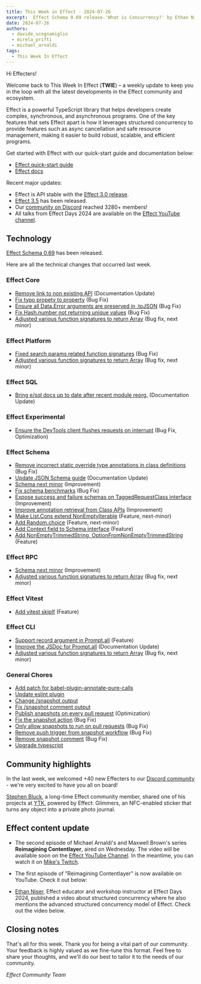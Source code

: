 ```yaml
---
title: This Week in Effect - 2024-07-26
excerpt:  Effect Schema 0.69 release.'What is Concurrency?' by Ethan Niser. 'Reimagining Contentlayer' ep. 2 by Michael Arnaldi and Maxwell Brown.
date: 2024-07-26
authors:
  - davide_scognamiglio
  - mirela_prifti
  - michael_arnaldi
tags:
  - This Week In Effect
---
```



Hi Effecters!

Welcome back to This Week In Effect (**TWIE**) – a weekly update to keep you in the loop with all the latest developments in the Effect community and ecosystem.

Effect is a powerful TypeScript library that helps developers create complex, synchronous, and asynchronous programs. One of the key features that sets Effect apart is how it leverages structured concurrency to provide features such as async cancellation and safe resource management, making it easier to build robust, scalable, and efficient programs.

Get started with Effect with our quick-start guide and documentation below:

- [Effect quick-start guide](/docs/quickstart)
- [Effect docs](/docs/introduction)

Recent major updates:

- Effect is API stable with the [Effect 3.0 release](https://effect.website/blog/effect-3.0).
- [Effect 3.5](https://effect.website/blog/effect-3.5) has been released.
- Our [community on Discord](https://discord.gg/effect-ts) reached 3280+ members!
- All talks from Effect Days 2024 are available on the [Effect YouTube channel](https://www.youtube.com/@effect-ts).

## Technology

[Effect Schema 0.69](https://effect.website/blog/schema-release-0.69) has been released.
<Tweet id="1815769005619098053" />

Here are all the technical changes that occurred last week.

### Effect Core
+ [Remove link to non existing API](https://github.com/Effect-TS/effect/pull/3334) (Documentation Update)
+ [Fix typo propety to property](https://github.com/Effect-TS/effect/pull/3345) (Bug Fix)
+ [Ensure all Data.Error arguments are preserved in .toJSON](https://github.com/Effect-TS/effect/pull/3349) (Bug Fix)
+ [Fix Hash.number not returning unique values](https://github.com/Effect-TS/effect/pull/3355) (Bug Fix)
+ [Adjusted various function signatures to return Array](https://github.com/Effect-TS/effect/pull/3340) (Bug fix, next minor)

### Effect Platform
+ [Fixed search params related function signatures](https://github.com/Effect-TS/effect/pull/3339) (Bug Fix)
+ [Adjusted various function signatures to return Array](https://github.com/Effect-TS/effect/pull/3340) (Bug fix, next minor)

### Effect SQL
+ [Bring e/sql docs up to date after recent module reorg.](https://github.com/Effect-TS/effect/pull/3354) (Documentation Update)

### Effect Experimental
+ [Ensure the DevTools client flushes requests on interrupt](https://github.com/Effect-TS/effect/pull/3325) (Bug Fix, Optimization)

### Effect Schema
+ [Remove incorrect static override type annotations in class definitions](https://github.com/Effect-TS/effect/pull/3311) (Bug Fix)
+ [Update JSON Schema guide](https://github.com/Effect-TS/effect/pull/3313) (Documentation Update)
+ [Schema next minor](https://github.com/Effect-TS/effect/pull/3227) (Improvement)
+ [Fix schema benchmarks](https://github.com/Effect-TS/effect/pull/3328) (Bug Fix)
+ [Expose success and failure schemas on TaggedRequestClass interface](https://github.com/Effect-TS/effect/pull/3333) (Improvement)
+ [Improve annotation retrieval from Class APIs](https://github.com/Effect-TS/effect/pull/3357) (Improvement)
+ [Make List.Cons extend NonEmptyIterable](https://github.com/Effect-TS/effect/pull/3350) (Feature, next-minor)
+ [Add Random.choice](https://github.com/Effect-TS/effect/pull/3314) (Feature, next-minor)
+ [Add Context field to Schema interface](https://github.com/Effect-TS/effect/pull/3359) (Feature)
+ [Add NonEmptyTrimmedString, OptionFromNonEmptyTrimmedString](https://github.com/Effect-TS/effect/pull/3343) (Feature)

### Effect RPC
+ [Schema next minor](https://github.com/Effect-TS/effect/pull/3227) (Improvement)
+ [Adjusted various function signatures to return Array](https://github.com/Effect-TS/effect/pull/3340) (Bug fix, next minor)

### Effect Vitest
+ [Add vitest skipIf](https://github.com/Effect-TS/effect/pull/3319) (Feature)

### Effect CLI
+ [Support record argument in Prompt.all](https://github.com/Effect-TS/effect/pull/3329) (Feature)
+ [Improve the JSDoc for Prompt.all](https://github.com/Effect-TS/effect/pull/3332) (Documentation Update)
+ [Adjusted various function signatures to return Array](https://github.com/Effect-TS/effect/pull/3340) (Bug fix, next minor)

### General Chores
+ [Add patch for babel-plugin-annotate-pure-calls](https://github.com/Effect-TS/effect/pull/3310)
+ [Update eslint plugin](https://github.com/Effect-TS/effect/pull/3312)
+ [Change /snapshot output](https://github.com/Effect-TS/effect/pull/3316)
+ [Fix /snapshot comment output](https://github.com/Effect-TS/effect/pull/3317)
+ [Publish snapshots on every pull request](https://github.com/Effect-TS/effect/pull/3320) (Optimization)
+ [Fix the snapshot action](https://github.com/Effect-TS/effect/pull/3321) (Bug Fix)
+ [Only allow snapshots to run on pull requests](https://github.com/Effect-TS/effect/pull/3324) (Bug Fix)
+ [Remove push trigger from snapshot workflow](https://github.com/Effect-TS/effect/pull/3342) (Bug Fix)
+ [Remove snapshot comment](https://github.com/Effect-TS/effect/pull/3351) (Bug Fix)
+ [Upgrade typescript](https://github.com/Effect-TS/effect/pull/3360)

## Community highlights

In the last week, we welcomed +40 new Effecters to our [Discord community](https://discord.gg/effect-ts) - we're very excited to have you all on board!

[Stephen Bluck](https://x.com/whatthebluck), a long-time Effect community member, shared one of his projects at [YTK](https://iyk.app/), powered by Effect: Glimmers, an NFC-enabled sticker that turns any object into a private photo journal.
<Tweet id="1816209112255934617" />

## Effect content update

+ The second episode of Michael Arnaldi's and Maxwell Brown's series **Reimagining Contentlayer**, aired on Wednesday. The video will be available soon on the [Effect YouTube Channel](https://www.youtube.com/@effect-ts). In the meantime, you can watch it on [Mike's Twitch](https://www.twitch.tv/mikearnaldi/video/2206072150).
<Tweet id="1816112584484913397" />

+ The first episode of "Reimagining Contentlayer" is now available on YouTube. Check it out below:

<YouTube
  id="https://www.youtube.com/embed/i4lYoTV0q6U?si=IiWblmlPZDMYcC3O"
  title="Reimagining ContentLayer with Effect (Part 1)"
/>

+ [Ethan Niser](https://x.com/ethanniser), Effect educator and workshop instructor at Effect Days 2024, published a video about structured concurrency where he also mentions the advanced structured concurrency model of Effect. Check out the video below.

<YouTube
  id="https://www.youtube.com/embed/ibxUIL_-LlA?si=u_GeUFW0NXoBKQYe"
  title="What is Concurrency? And how can Structured Concurrency make it easier?"
/>

## Closing notes

That's all for this week. Thank you for being a vital part of our community. Your feedback is highly valued as we fine-tune this format. Feel free to share your thoughts, and we'll do our best to tailor it to the needs of our community.

_Effect Community Team_
